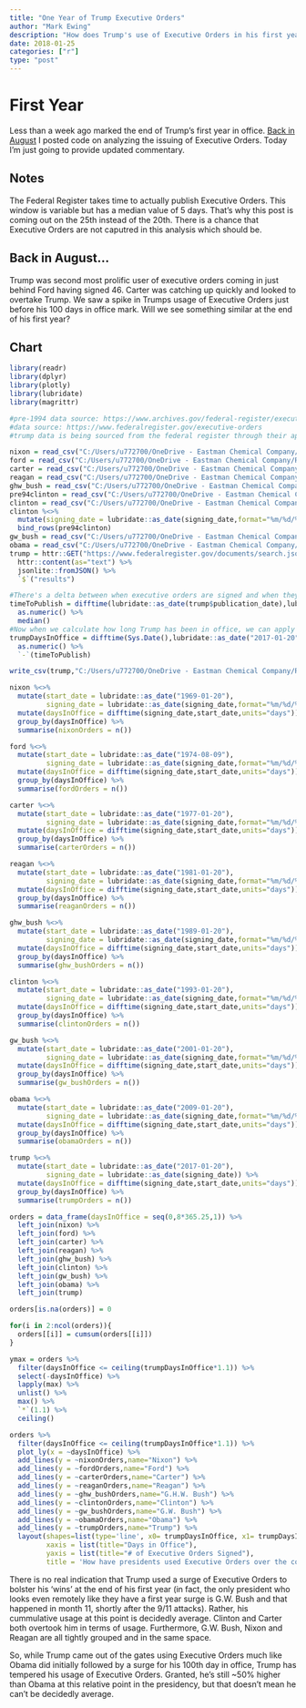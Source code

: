```yaml
---
title: "One Year of Trump Executive Orders"
author: "Mark Ewing"
description: "How does Trump's use of Executive Orders in his first year line up?"
date: 2018-01-25
categories: ["r"]
type: "post"
---
```


# First Year

Less than a week ago marked the end of Trump's first year in office. [Back in August](http://thug-r.life/post/2017-08-10-legislate-by-executive-order/) I posted code on analyzing the issuing of Executive Orders.  Today I'm just going to provide updated commentary.

## Notes

The Federal Register takes time to actually publish Executive Orders. This window is variable but has a median value of 5 days. That's why this post is coming out on the 25th instead of the 20th. There is a chance that Executive Orders are not caputred in this analysis which should be.

## Back in August...

Trump was second most prolific user of executive orders coming in just behind Ford having signed 46.  Carter was catching up quickly and looked to overtake Trump.  We saw a spike in Trumps usage of Executive Orders just before his 100 days in office mark.  Will we see something similar at the end of his first year?

## Chart

```r
library(readr)
library(dplyr)
library(plotly)
library(lubridate)
library(magrittr)

#pre-1994 data source: https://www.archives.gov/federal-register/executive-orders/disposition
#data source: https://www.federalregister.gov/executive-orders
#trump data is being sourced from the federal register through their api

nixon = read_csv("C:/Users/u772700/OneDrive - Eastman Chemical Company/R Stuff/legislate-by-order/data/nixon.csv")
ford = read_csv("C:/Users/u772700/OneDrive - Eastman Chemical Company/R Stuff/legislate-by-order/data/ford.csv")
carter = read_csv("C:/Users/u772700/OneDrive - Eastman Chemical Company/R Stuff/legislate-by-order/data/carter.csv")
reagan = read_csv("C:/Users/u772700/OneDrive - Eastman Chemical Company/R Stuff/legislate-by-order/data/reagan.csv")
ghw_bush = read_csv("C:/Users/u772700/OneDrive - Eastman Chemical Company/R Stuff/legislate-by-order/data/george h w bush.csv")
pre94clinton = read_csv("C:/Users/u772700/OneDrive - Eastman Chemical Company/R Stuff/legislate-by-order/data/pre94_clinton.csv") %>% select(executive_order_number=id,everything())
clinton = read_csv("C:/Users/u772700/OneDrive - Eastman Chemical Company/R Stuff/legislate-by-order/data/documents_signed_by_william_j_clinton_of_type_presidential_document_and_of_presidential_document_type_executive_order.csv")
clinton %<>%
  mutate(signing_date = lubridate::as_date(signing_date,format="%m/%d/%Y")) %>% 
  bind_rows(pre94clinton)
gw_bush = read_csv("C:/Users/u772700/OneDrive - Eastman Chemical Company/R Stuff/legislate-by-order/data/documents_signed_by_george_w_bush_of_type_presidential_document_and_of_presidential_document_type_executive_order.csv")
obama = read_csv("C:/Users/u772700/OneDrive - Eastman Chemical Company/R Stuff/legislate-by-order/data/documents_signed_by_barack_obama_of_type_presidential_document_and_of_presidential_document_type_executive_order.csv")
trump = httr::GET("https://www.federalregister.gov/documents/search.json?conditions%5Bcorrection%5D=0&conditions%5Bpresident%5D=donald-trump&conditions%5Bpresidential_document_type_id%5D=2&conditions%5Btype%5D=PRESDOCU&fields%5B%5D=citation&fields%5B%5D=document_number&fields%5B%5D=end_page&fields%5B%5D=executive_order_notes&fields%5B%5D=executive_order_number&fields%5B%5D=html_url&fields%5B%5D=pdf_url&fields%5B%5D=publication_date&fields%5B%5D=signing_date&fields%5B%5D=start_page&fields%5B%5D=title&fields%5B%5D=full_text_xml_url&fields%5B%5D=body_html_url&fields%5B%5D=json_url&order=executive_order_number&per_page=1000") %>% 
  httr::content(as="text") %>% 
  jsonlite::fromJSON() %>% 
  `$`("results")

#There's a delta between when executive orders are signed and when they're published meaning the chart created later has a chance of under-reporting the number of orders signed. This is a simple correction to account for that.
timeToPublish = difftime(lubridate::as_date(trump$publication_date),lubridate::as_date(trump$signing_date),unit="days") %>% 
  as.numeric() %>% 
  median()
#Now when we calculate how long Trump has been in office, we can apply the time it takes the regsiter to publish orders and adjust the view to reflect reality.
trumpDaysInOffice = difftime(Sys.Date(),lubridate::as_date("2017-01-20"),units="days") %>% 
  as.numeric() %>% 
  `-`(timeToPublish)

write_csv(trump,"C:/Users/u772700/OneDrive - Eastman Chemical Company/R Stuff/legislate-by-order/data/documents_signed_by_donald_trump_of_type_presidential_document_and_of_presidential_document_type_executive_order.csv")

nixon %<>%
  mutate(start_date = lubridate::as_date("1969-01-20"),
         signing_date = lubridate::as_date(signing_date,format="%m/%d/%Y")) %>% 
  mutate(daysInOffice = difftime(signing_date,start_date,units="days")) %>% 
  group_by(daysInOffice) %>% 
  summarise(nixonOrders = n())

ford %<>%
  mutate(start_date = lubridate::as_date("1974-08-09"),
         signing_date = lubridate::as_date(signing_date,format="%m/%d/%Y")) %>% 
  mutate(daysInOffice = difftime(signing_date,start_date,units="days")) %>% 
  group_by(daysInOffice) %>% 
  summarise(fordOrders = n())

carter %<>%
  mutate(start_date = lubridate::as_date("1977-01-20"),
         signing_date = lubridate::as_date(signing_date,format="%m/%d/%Y")) %>% 
  mutate(daysInOffice = difftime(signing_date,start_date,units="days")) %>% 
  group_by(daysInOffice) %>% 
  summarise(carterOrders = n())

reagan %<>%
  mutate(start_date = lubridate::as_date("1981-01-20"),
         signing_date = lubridate::as_date(signing_date,format="%m/%d/%Y")) %>% 
  mutate(daysInOffice = difftime(signing_date,start_date,units="days")) %>% 
  group_by(daysInOffice) %>% 
  summarise(reaganOrders = n())

ghw_bush %<>%
  mutate(start_date = lubridate::as_date("1989-01-20"),
         signing_date = lubridate::as_date(signing_date,format="%m/%d/%Y")) %>% 
  mutate(daysInOffice = difftime(signing_date,start_date,units="days")) %>% 
  group_by(daysInOffice) %>% 
  summarise(ghw_bushOrders = n())

clinton %<>%
  mutate(start_date = lubridate::as_date("1993-01-20"),
         signing_date = lubridate::as_date(signing_date,format="%m/%d/%Y")) %>% 
  mutate(daysInOffice = difftime(signing_date,start_date,units="days")) %>% 
  group_by(daysInOffice) %>% 
  summarise(clintonOrders = n())

gw_bush %<>%
  mutate(start_date = lubridate::as_date("2001-01-20"),
         signing_date = lubridate::as_date(signing_date,format="%m/%d/%Y")) %>% 
  mutate(daysInOffice = difftime(signing_date,start_date,units="days")) %>% 
  group_by(daysInOffice) %>% 
  summarise(gw_bushOrders = n())

obama %<>%
  mutate(start_date = lubridate::as_date("2009-01-20"),
         signing_date = lubridate::as_date(signing_date,format="%m/%d/%Y")) %>% 
  mutate(daysInOffice = difftime(signing_date,start_date,units="days")) %>% 
  group_by(daysInOffice) %>% 
  summarise(obamaOrders = n())

trump %<>%
  mutate(start_date = lubridate::as_date("2017-01-20"),
         signing_date = lubridate::as_date(signing_date)) %>% 
  mutate(daysInOffice = difftime(signing_date,start_date,units="days")) %>% 
  group_by(daysInOffice) %>% 
  summarise(trumpOrders = n())

orders = data_frame(daysInOffice = seq(0,8*365.25,1)) %>% 
  left_join(nixon) %>% 
  left_join(ford) %>% 
  left_join(carter) %>% 
  left_join(reagan) %>% 
  left_join(ghw_bush) %>% 
  left_join(clinton) %>% 
  left_join(gw_bush) %>% 
  left_join(obama) %>% 
  left_join(trump)

orders[is.na(orders)] = 0

for(i in 2:ncol(orders)){
  orders[[i]] = cumsum(orders[[i]])
}

ymax = orders %>% 
  filter(daysInOffice <= ceiling(trumpDaysInOffice*1.1)) %>% 
  select(-daysInOffice) %>% 
  lapply(max) %>% 
  unlist() %>% 
  max() %>% 
  `*`(1.1) %>% 
  ceiling()

orders %>% 
  filter(daysInOffice <= ceiling(trumpDaysInOffice*1.1)) %>% 
  plot_ly(x = ~daysInOffice) %>% 
  add_lines(y = ~nixonOrders,name="Nixon") %>% 
  add_lines(y = ~fordOrders,name="Ford") %>% 
  add_lines(y = ~carterOrders,name="Carter") %>% 
  add_lines(y = ~reaganOrders,name="Reagan") %>% 
  add_lines(y = ~ghw_bushOrders,name="G.H.W. Bush") %>% 
  add_lines(y = ~clintonOrders,name="Clinton") %>% 
  add_lines(y = ~gw_bushOrders,name="G.W. Bush") %>% 
  add_lines(y = ~obamaOrders,name="Obama") %>% 
  add_lines(y = ~trumpOrders,name="Trump") %>% 
  layout(shapes=list(type='line', x0= trumpDaysInOffice, x1= trumpDaysInOffice, y0=0, y1=ymax, line=list(dash='dot', width=1)),
         xaxis = list(title="Days in Office"),
         yaxis = list(title="# of Executive Orders Signed"),
         title = 'How have presidents used Executive Orders over the course of their terms?')
```

There is no real indication that Trump used a surge of Executive Orders to bolster his 'wins' at the end of his first year (in fact, the only president who looks even remotely like they have a first year surge is G.W. Bush and that happened in month 11, shortly after the 9/11 attacks).  Rather, his cummulative usage at this point is decidedly average.  Clinton and Carter both overtook him in terms of usage. Furthermore, G.W. Bush, Nixon and Reagan are all tightly grouped and in the same space.

So, while Trump came out of the gates using Executive Orders much like Obama did initially followed by a surge for his 100th day in office, Trump has tempered his usage of Executive Orders.  Granted, he's still ~50% higher than Obama at this relative point in the presidency, but that doesn't mean he can't be decidedly average.